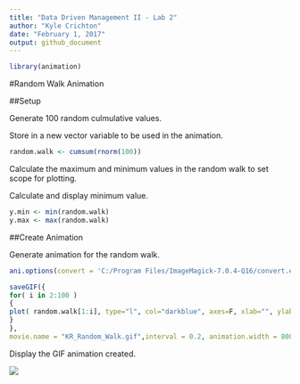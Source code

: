 ```yaml
---
title: "Data Driven Management II - Lab 2"
author: "Kyle Crichton"
date: "February 1, 2017"
output: github_document
---
```


```r
library(animation)
```

#Random Walk Animation

##Setup

Generate 100 random culmulative values.

Store in a new vector variable to be used in the animation.

```R
random.walk <- cumsum(rnorm(100))
```

Calculate the maximum and minimum values in the random walk to set scope for plotting.

Calculate and display minimum value.

```R
y.min <- min(random.walk)
y.max <- max(random.walk)
```

##Create Animation

Generate animation for the random walk.

```R
ani.options(convert = 'C:/Program Files/ImageMagick-7.0.4-Q16/convert.exe') 

saveGIF({
for( i in 2:100 )
{
plot( random.walk[1:i], type="l", col="darkblue", axes=F, xlab="", ylab="", main="Random Walk",xlim=c(0,100), ylim=c(y.min,y.max))
}
}, 
movie.name = "KR_Random_Walk.gif",interval = 0.2, animation.width = 800, ani.height = 800)
```

Display the GIF animation created.

![](KR_Random_Walk.gif)